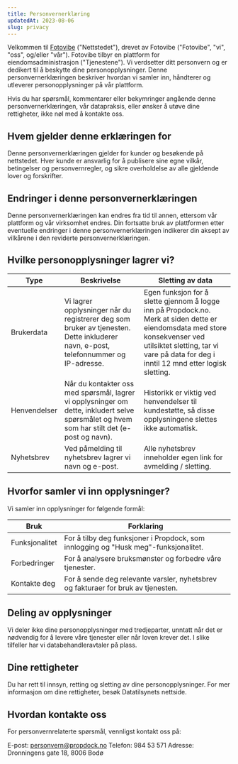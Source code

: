 ```yaml
---
title: Personvernerklæring
updatedAt: 2023-08-06
slug: privacy
---
```


Velkommen til [Fotovibe](/) ("Nettstedet"), drevet av Fotovibe ("Fotovibe", "vi", "oss", og/eller "vår"). Fotovibe tilbyr en plattform for eiendomsadministrasjon ("Tjenestene"). Vi verdsetter ditt personvern og er dedikert til å beskytte dine personopplysninger. Denne personvernerklæringen beskriver hvordan vi samler inn, håndterer og utleverer personopplysninger på vår plattform.

Hvis du har spørsmål, kommentarer eller bekymringer angående denne personvernerklæringen, vår datapraksis, eller ønsker å utøve dine rettigheter, ikke nøl med å kontakte oss.

## Hvem gjelder denne erklæringen for

Denne personvernerklæringen gjelder for kunder og besøkende på nettstedet. Hver kunde er ansvarlig for å publisere sine egne vilkår, betingelser og personvernregler, og sikre overholdelse av alle gjeldende lover og forskrifter.

## Endringer i denne personvernerklæringen

Denne personvernerklæringen kan endres fra tid til annen, ettersom vår plattform og vår virksomhet endres. Din fortsatte bruk av plattformen etter eventuelle endringer i denne personvernerklæringen indikerer din aksept av vilkårene i den reviderte personvernerklæringen.

## Hvilke personopplysninger lagrer vi?

| Type | Beskrivelse | Sletting av data |
| ---- | ----------- | ----------------- |
| Brukerdata | Vi lagrer opplysninger når du registrerer deg som bruker av tjenesten. Dette inkluderer navn, e-post, telefonnummer og IP-adresse. | Egen funksjon for å slette gjennom å logge inn på Propdock.no. Merk at siden dette er eiendomsdata med store konsekvenser ved utilsiktet sletting, tar vi vare på data for deg i inntil 12 mnd etter logisk sletting. |
| Henvendelser | Når du kontakter oss med spørsmål, lagrer vi opplysninger om dette, inkludert selve spørsmålet og hvem som har stilt det (e-post og navn). | Historikk er viktig ved henvendelser til kundestøtte, så disse opplysningene slettes ikke automatisk. |
| Nyhetsbrev | Ved påmelding til nyhetsbrev lagrer vi navn og e-post. | Alle nyhetsbrev inneholder egen link for avmelding / sletting. |

## Hvorfor samler vi inn opplysninger?

Vi samler inn opplysninger for følgende formål:

| Bruk | Forklaring |
| ---- | ---------- |
| Funksjonalitet | For å tilby deg funksjoner i Propdock, som innlogging og "Husk meg"-funksjonalitet. |
| Forbedringer | For å analysere bruksmønster og forbedre våre tjenester. |
| Kontakte deg | For å sende deg relevante varsler, nyhetsbrev og fakturaer for bruk av tjenesten. |

## Deling av opplysninger

Vi deler ikke dine personopplysninger med tredjeparter, unntatt når det er nødvendig for å levere våre tjenester eller når loven krever det. I slike tilfeller har vi databehandleravtaler på plass.

## Dine rettigheter

Du har rett til innsyn, retting og sletting av dine personopplysninger. For mer informasjon om dine rettigheter, besøk Datatilsynets nettside.

## Hvordan kontakte oss

For personvernrelaterte spørsmål, vennligst kontakt oss på:

E-post: personvern@propdock.no
Telefon: 984 53 571
Adresse: Dronningens gate 18, 8006 Bodø